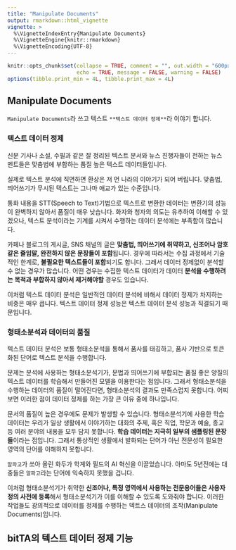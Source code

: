 ```yaml
---
title: "Manipulate Documents"
output: rmarkdown::html_vignette
vignette: >
  %\VignetteIndexEntry{Manipulate Documents}
  %\VignetteEngine{knitr::rmarkdown}
  %\VignetteEncoding{UTF-8}
---
```


```r
knitr::opts_chunk$set(collapse = TRUE, comment = "", out.width = "600px", dpi = 70,
                      echo = TRUE, message = FALSE, warning = FALSE)
options(tibble.print_min = 4L, tibble.print_max = 4L)
```

## Manipulate Documents

`Manipulate Documents`라 쓰고 텍스트 `**텍스트 데이터 정제**`라 이야기 합니다. 

### 텍스트 데이터 정제
신문 기사나 소설, 수필과 같은 잘 정리된 텍스트 문서와 뉴스 진행자들이 전하는 뉴스 멘트들은 맞춤법에 부합하는 품질 높은 텍스트 데이터들입니다.

실제로 텍스트 분석에 직면하면 환상은 저 먼 나라의 이야기가 되어 버립니다. 맞춤법, 띄어쓰기가 무시된 텍스트는 그나마 애교가 있는 수준입니다.

통화 내용을 STT(Speech to Text)기법으로 텍스트로 변환한 데이터는 변환기의 성능이 완벽하지 않아서 품질이 매우 낮습니다. 화자와 청자의 의도는 유추하여 이해할 수 있겠으나, 텍스트 분석이라는 기계를 시켜서 수행하는 데이터 분석에는 부족함이 많습니다. 

카페나 블로그의 게시글, SNS 채널의 글은 **맞춤법, 띄어쓰기에 취약하고, 신조어나 암호같은 줄임말, 완전하지 않은 문장들이 포함**됩니다. 경우에 따라서는 수집 과정에서 기술적인 한계로, **불필요한 텍스트들이 포함**되기도 합니다. 그래서 데이터 정제없이 분석할 수 없는 경우가 많습니다. 
어떤 경우는 수집한 텍스트 데이터가 데이터 **분석을 수행하려는 목적과 부합하지 않아서 제거해야할** 경우도 있습니다. 

이처럼 텍스트 데이터 분석은 일반적인 데이터 분석에 비해서 데이터 정제가 차지하는 비중은 매우 큽니다. 텍스트 데이터 정제 성능은 텍스트 데이터 분석 성능과 직결되기 때문입니다.

### 형태소분석과 데이터의 품질

텍스트 데이터 분석은 보통 형태소분석을 통해서 품사를 태깅하고, 품사 기반으로 토큰화된 단어로 텍스트 분석을 수행합니다.

문제는 분석에 사용하는 형태소분석기가, 문법과 띄어쓰기에 부합되는 품질 좋은 양질의 텍스트 데이터를 학습해서 만들어진 모델을 이용한다는 점입니다. 그래서 형태소분석을 수행하는 데이터의 품질이 떨어진다면, 형태소분석의 결과도 만족스럽지 못합니다. 어찌 보면 이러한 점이 데이터 정제를 하는 가장 큰 이유 중에 하나입니다.

문서의 품질이 높은 경우에도 문제가 발생할 수 있습니다. 형태소분석기에 사용한 학습 데이터는 우리가 일상 생활에서 이야기하는 대화의 주제, 혹은 직업, 학문과 예술, 종교 등 여러 분야의 내용을 모두 담지 못합니다. **학습 데이터는 지극히 일부의 샘플링된 문장들**이라는 점입니다. 그래서 통상적인 생활에서 발화되는 단어가 아닌 전문성이 필요한 영역의 단어를 이해하지 못합니다.

`알파고`가 쏘아 올린 화두가 학계와 필드의 AI 혁신을 이끌었습니다. 아마도 5년전에는 대중들은 `알파고`라는 단어에 익숙하지 못했을 겁니다. 

이처럼 형태소분석기가 취약한 **신조어나, 특정 영역에서 사용하는 전문용어들은 사용자 정의 사전에 등록**해서 형태소분석기가 이를 이해할 수 있도록 도와줘야 합니다. 이러한 작업들도 광의적으로 데이터를 정제를 수행하는 덱트스 데이터의 조작(Manipulate Documents)입니다.

## bitTA의 텍스트 데이터 정제 기능

### 


